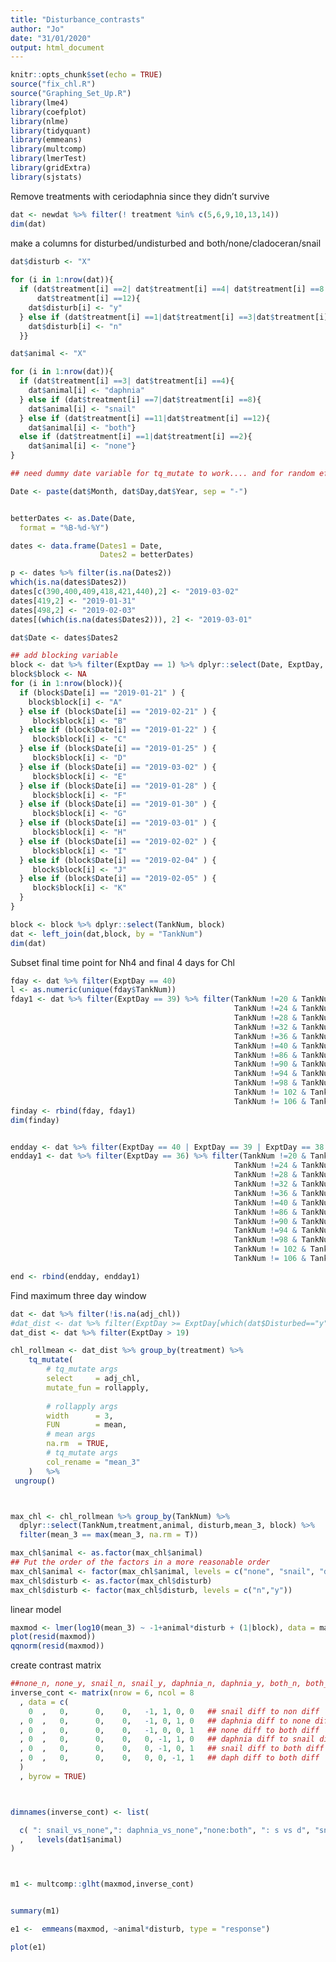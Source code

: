 ```yaml
---
title: "Disturbance_contrasts"
author: "Jo"
date: "31/01/2020"
output: html_document
---
```


```r
knitr::opts_chunk$set(echo = TRUE)
source("fix_chl.R")
source("Graphing_Set_Up.R")
library(lme4)
library(coefplot)
library(nlme)
library(tidyquant)
library(emmeans)
library(multcomp)
library(lmerTest)
library(gridExtra)
library(sjstats)
```


Remove treatments with ceriodaphnia since they didn't survive
```r
dat <- newdat %>% filter(! treatment %in% c(5,6,9,10,13,14))
dim(dat)
```

make a columns for disturbed/undisturbed and both/none/cladoceran/snail

```r
dat$disturb <- "X"
  
for (i in 1:nrow(dat)){
  if (dat$treatment[i] ==2| dat$treatment[i] ==4| dat$treatment[i] ==8|
      dat$treatment[i] ==12){
    dat$disturb[i] <- "y"
  } else if (dat$treatment[i] ==1|dat$treatment[i] ==3|dat$treatment[i] ==7|dat$treatment[i] ==11){
    dat$disturb[i] <- "n"
  }}

dat$animal <- "X"

for (i in 1:nrow(dat)){
  if (dat$treatment[i] ==3| dat$treatment[i] ==4){
    dat$animal[i] <- "daphnia"
  } else if (dat$treatment[i] ==7|dat$treatment[i] ==8){
    dat$animal[i] <- "snail"
  } else if (dat$treatment[i] ==11|dat$treatment[i] ==12){
    dat$animal[i] <- "both"}
  else if (dat$treatment[i] ==1|dat$treatment[i] ==2){
    dat$animal[i] <- "none"}
}


```



```r

## need dummy date variable for tq_mutate to work.... and for random effect of experimental block

Date <- paste(dat$Month, dat$Day,dat$Year, sep = "-")


betterDates <- as.Date(Date,
  format = "%B-%d-%Y")

dates <- data.frame(Dates1 = Date,
                    Dates2 = betterDates)

p <- dates %>% filter(is.na(Dates2))
which(is.na(dates$Dates2))
dates[c(390,400,409,418,421,440),2] <- "2019-03-02"
dates[419,2] <- "2019-01-31"
dates[498,2] <- "2019-02-03"
dates[(which(is.na(dates$Dates2))), 2] <- "2019-03-01"

dat$Date <- dates$Dates2

## add blocking variable
block <- dat %>% filter(ExptDay == 1) %>% dplyr::select(Date, ExptDay, TankNum)
block$block <- NA
for (i in 1:nrow(block)){
  if (block$Date[i] == "2019-01-21" ) {
    block$block[i] <- "A"
  } else if (block$Date[i] == "2019-02-21" ) {
     block$block[i] <- "B"
  } else if (block$Date[i] == "2019-01-22" ) {
     block$block[i] <- "C"
  } else if (block$Date[i] == "2019-01-25" ) {
     block$block[i] <- "D"
  } else if (block$Date[i] == "2019-03-02" ) {
     block$block[i] <- "E"
  } else if (block$Date[i] == "2019-01-28" ) {
     block$block[i] <- "F"  
  } else if (block$Date[i] == "2019-01-30" ) {
     block$block[i] <- "G"  
  } else if (block$Date[i] == "2019-03-01" ) {
     block$block[i] <- "H"   
  } else if (block$Date[i] == "2019-02-02" ) {
     block$block[i] <- "I" 
  } else if (block$Date[i] == "2019-02-04" ) {
     block$block[i] <- "J"  
  } else if (block$Date[i] == "2019-02-05" ) {
     block$block[i] <- "K"   
  } 
}

block <- block %>% dplyr::select(TankNum, block)
dat <- left_join(dat,block, by = "TankNum")
dim(dat)
```

Subset final time point for Nh4 and final 4 days for Chl
```r
fday <- dat %>% filter(ExptDay == 40)
l <- as.numeric(unique(fday$TankNum))
fday1 <- dat %>% filter(ExptDay == 39) %>% filter(TankNum !=20 & TankNum !=21 & TankNum !=22 & TankNum != 23 &
                                                  TankNum !=24 & TankNum !=25 & TankNum !=26 & TankNum != 27 & 
                                                  TankNum !=28 & TankNum !=29 & TankNum !=30 & TankNum != 31 & 
                                                  TankNum !=32 & TankNum !=33 & TankNum !=34 & TankNum != 35 & 
                                                  TankNum !=36 & TankNum !=37 & TankNum !=38 & TankNum != 39 & 
                                                  TankNum !=40 & TankNum !=83 & TankNum !=84 & TankNum != 85 & 
                                                  TankNum !=86 & TankNum !=87 & TankNum !=88 & TankNum != 89 & 
                                                  TankNum !=90 & TankNum !=91 & TankNum !=92 & TankNum != 93 &
                                                  TankNum !=94 & TankNum !=95 & TankNum !=96 & TankNum != 97 & 
                                                  TankNum !=98 & TankNum !=99 & TankNum !=100& TankNum != 101 & 
                                                  TankNum != 102 & TankNum != 103 & TankNum != 104 & TankNum != 105 & 
                                                  TankNum != 106 & TankNum != 107) 
finday <- rbind(fday, fday1)
dim(finday)


endday <- dat %>% filter(ExptDay == 40 | ExptDay == 39 | ExptDay == 38 | ExptDay == 37)
endday1 <- dat %>% filter(ExptDay == 36) %>% filter(TankNum !=20 & TankNum !=21 & TankNum !=22 & TankNum != 23 &
                                                  TankNum !=24 & TankNum !=25 & TankNum !=26 & TankNum != 27 & 
                                                  TankNum !=28 & TankNum !=29 & TankNum !=30 & TankNum != 31 & 
                                                  TankNum !=32 & TankNum !=33 & TankNum !=34 & TankNum != 35 & 
                                                  TankNum !=36 & TankNum !=37 & TankNum !=38 & TankNum != 39 & 
                                                  TankNum !=40 & TankNum !=83 & TankNum !=84 & TankNum != 85 & 
                                                  TankNum !=86 & TankNum !=87 & TankNum !=88 & TankNum != 89 & 
                                                  TankNum !=90 & TankNum !=91 & TankNum !=92 & TankNum != 93 &
                                                  TankNum !=94 & TankNum !=95 & TankNum !=96 & TankNum != 97 & 
                                                  TankNum !=98 & TankNum !=99 & TankNum !=100& TankNum != 101 & 
                                                  TankNum != 102 & TankNum != 103 & TankNum != 104 & TankNum != 105 & 
                                                  TankNum != 106 & TankNum != 107)

end <- rbind(endday, endday1)


```


Find maximum three day window 
```r
dat <- dat %>% filter(!is.na(adj_chl))
#dat_dist <- dat %>% filter(ExptDay >= ExptDay[which(dat$Disturbed=="y")]) ## only days after disturbance, this doesn't work for non-disturbed treatments- obviously
dat_dist <- dat %>% filter(ExptDay > 19)

chl_rollmean <- dat_dist %>% group_by(treatment) %>%
    tq_mutate(
        # tq_mutate args
        select     = adj_chl,
        mutate_fun = rollapply, 
        
        # rollapply args
        width      = 3,
        FUN        = mean,
        # mean args
        na.rm  = TRUE,
        # tq_mutate args
        col_rename = "mean_3"
    )   %>%
 ungroup()



max_chl <- chl_rollmean %>% group_by(TankNum) %>% 
  dplyr::select(TankNum,treatment,animal, disturb,mean_3, block) %>%
  filter(mean_3 == max(mean_3, na.rm = T))

max_chl$animal <- as.factor(max_chl$animal)
## Put the order of the factors in a more reasonable order
max_chl$animal <- factor(max_chl$animal, levels = c("none", "snail", "daphnia", "both"))
max_chl$disturb <- as.factor(max_chl$disturb)
max_chl$disturb <- factor(max_chl$disturb, levels = c("n","y"))
``` 

linear model
```r
maxmod <- lmer(log10(mean_3) ~ -1+animal*disturb + (1|block), data = max_chl)
plot(resid(maxmod))
qqnorm(resid(maxmod))
```
create contrast matrix

```r

##none_n, none_y, snail_n, snail_y, daphnia_n, daphnia_y, both_n, both_y ??
inverse_cont <- matrix(nrow = 6, ncol = 8
  , data = c(
    0  ,   0,      0,    0,   -1, 1, 0, 0   ## snail diff to non diff
  , 0  ,   0,      0,    0,   -1, 0, 1, 0   ## daphnia diff to none diff
  , 0  ,   0,      0,    0,   -1, 0, 0, 1   ## none diff to both diff
  , 0  ,   0,      0,    0,   0, -1, 1, 0   ## daphnia diff to snail diff
  , 0  ,   0,      0,    0,   0, -1, 0, 1   ## snail diff to both diff
  , 0  ,   0,      0,    0,   0, 0, -1, 1   ## daph diff to both diff
  )
  , byrow = TRUE)



dimnames(inverse_cont) <- list(

  c( ": snail_vs_none",": daphnia_vs_none","none:both", ": s vs d", "snail: both","daphnia: both")
  ,   levels(dat1$animal)
)



m1 <- multcomp::glht(maxmod,inverse_cont)


summary(m1)

e1 <-  emmeans(maxmod, ~animal*disturb, type = "response")

plot(e1)



```




